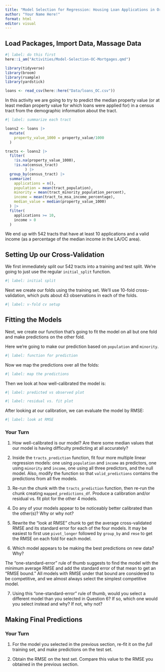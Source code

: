 ```yaml
---
title: "Model Selection for Regression: Housing Loan Applications in Orange County"
author: "Your Name Here!"
format: html
editor: visual
---
```


## Load Packages, Import Data, Massage Data

```r
#| label: do this first
here::i_am("Activities/Model-Selection-OC-Mortgages.qmd")

library(tidyverse)
library(broom)
library(rsample)
library(yardstick)

loans <- read_csv(here::here("Data/loans_OC.csv"))
```

In this activity we are going to try to predict the median property value (or at least median property value for which loans were applied for) in a census tract from the demographic information about the tract. 

```r
#| label: summarize each tract

loans2 <- loans |>
  mutate(
    property_value_1000 = property_value/1000
  )

tracts <- loans2 |>
  filter(
    !is.na(property_value_1000),
    !is.na(census_tract)
         ) |>
  group_by(census_tract) |>
  summarize(
    applications = n(),
    population = mean(tract_population),
    minority = mean(tract_minority_population_percent),
    income = mean(tract_to_msa_income_percentage),
    median_value = median(property_value_1000)
  ) |>
  filter(
    applications >= 10,
    income > 0
  )
```

We end up with 542 tracts that have at least 10 applications and a valid income (as a percentage of the median income in the LA/OC area).

## Setting Up our Cross-Validation

We first immediately split our 542 tracts into a training and test split. We're going to just use the regular `initial_split` function.

```r
#| label: initial split

```

Next we create our folds using the training set. We'll use 10-fold cross-validation, which puts about 43 observations in each of the folds.

```r
#| label: v-fold cv setup

```

## Fitting the Models

Next, we create our function that's going to fit the model on all but one fold and make predictions on the other fold.

Here we're going to make our prediction based on `population` and `minority`.

```r
#| label: function for prediction

```

Now we map the predictions over all the folds:

```r
#| label: map the predictions

```

Then we look at how well-calibrated the model is:

```r
#| label: predicted vs observed plot

```

```r
#| label: residual vs. fit plot

```

After looking at our calibration, we can evaluate the model by RMSE:

```r
#| label: look at RMSE

```

### Your Turn

1.  How well-calibrated is our model? Are there some median values that our model is having difficulty predicting at all accurately?

2.  Inside the `tracts_prediction` function, fit four more multiple linear regression models: one using `population` and `income` as predictors, one using `minority` and `income`, one using all three predictors, and the null model. Also, modify the function so that `valid_predictions` contains the predictions from all five models.

3.  Re-run the chunk with the `tracts_prediction` function, then re-run the chunk creating `mapped_predictions_df`. Produce a calibration and/or residual vs. fit plot for the other 4 models.

4.  Do any of your models appear to be noticeably better calibrated than the other(s)? Why or why not?

5.  Rewrite the "look at RMSE" chunk to get the average cross-validated RMSE and its standard error for each of the four models. It may be easiest to first use `pivot_longer` followed by `group_by` and `rmse` to get the RMSE on each fold for each model.

6.  Which model appears to be making the best predictions on new data? Why?

The "one-standard-error" rule of thumb suggests to find the model with the minimum average RMSE and add the standard error of that mean to get an "RMSE bound." All models with RMSE under that bound are considered to be competitive, and we almost always select the simplest competitive model.

7. Using this "one-standard-error" rule of thumb, would you select a different model than you selected in Question 6? If so, which one would you select instead and why? If not, why not?

## Making Final Predictions

### Your Turn

1.  For the model you selected in the previous section, re-fit it on the *full* training set, and make predictions on the test set.

2.  Obtain the RMSE on the test set. Compare this value to the RMSE you obtained in the previous section.

